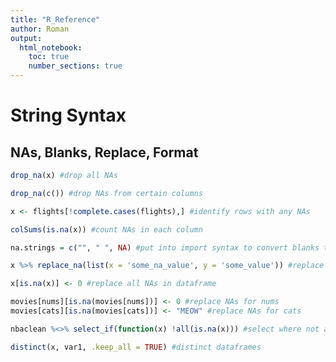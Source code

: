 ```yaml
---
title: "R_Reference"
author: Roman 
output:
  html_notebook:
    toc: true
    number_sections: true
---
```


# String Syntax

## NAs, Blanks, Replace, Format
```r

drop_na(x) #drop all NAs

drop_na(c()) #drop NAs from certain columns

x <- flights[!complete.cases(flights),] #identify rows with any NAs

colSums(is.na(x)) #count NAs in each column

na.strings = c("", " ", NA) #put into import syntax to convert blanks to NAs

x %>% replace_na(list(x = 'some_na_value', y = 'some_value')) #replace NAs in individual columns

x[is.na(x)] <- 0 #replace all NAs in dataframe

movies[nums][is.na(movies[nums])] <- 0 #replace NAs for nums
movies[cats][is.na(movies[cats])] <- "MEOW" #replace NAs for cats

nbaclean %<>% select_if(function(x) !all(is.na(x))) #select where not all values in a given column are NA

distinct(x, var1, .keep_all = TRUE) #distinct dataframes



```

